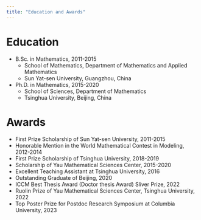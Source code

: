 ```yaml
---
title: "Education and Awards"
---
```


# Education

- B.Sc. in Mathematics, 2011-2015
  - School of Mathematics, Department of Mathematics and Applied Mathematics
  - Sun Yat-sen University, Guangzhou, China
- Ph.D. in Mathematics, 2015-2020
  - School of Sciences, Department of Mathematics
  - Tsinghua University, Beijing, China

# Awards
- First Prize Scholarship of Sun Yat-sen University, 2011-2015
- Honorable Mention in the World Mathematical Contest in Modeling, 2012-2014
- First Prize Scholarship of Tsinghua University, 2018-2019
- Scholarship of Yau Mathematical Sciences Center, 2015-2020
- Excellent Teaching Assistant at Tsinghua University, 2016
- Outstanding Graduate of Beijing, 2020
- ICCM Best Thesis Award (Doctor thesis Award) Sliver Prize, 2022
- Ruolin Prize of Yau Mathematical Sciences Center, Tsinghua University, 2022
- Top Poster Prize for Postdoc Research Symposium at Columbia University, 2023
